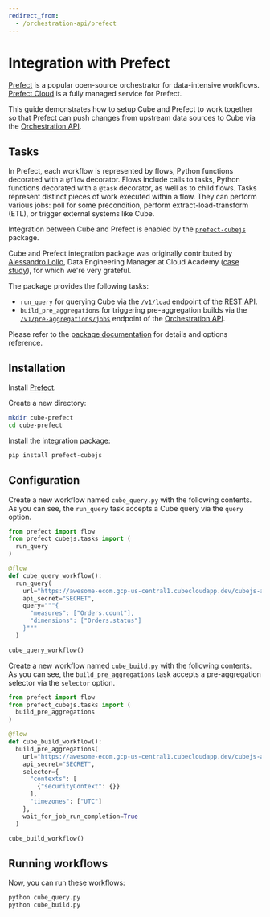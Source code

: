 ```yaml
---
redirect_from:
  - /orchestration-api/prefect
---
```


# Integration with Prefect

[Prefect][prefect] is a popular open-source orchestrator for data-intensive
workflows. [Prefect Cloud][prefect-cloud] is a fully managed service for
Prefect.

This guide demonstrates how to setup Cube and Prefect to work together so that
Prefect can push changes from upstream data sources to Cube via the
[Orchestration API][ref-orchestration-api].

## Tasks

In Prefect, each workflow is represented by flows, Python functions decorated
with a `@flow` decorator. Flows include calls to tasks, Python functions
decorated with a `@task` decorator, as well as to child flows. Tasks represent
distinct pieces of work executed within a flow. They can perform various jobs:
poll for some precondition, perform extract-load-transform (ETL), or trigger
external systems like Cube.

Integration between Cube and Prefect is enabled by the
[`prefect-cubejs`][github-prefect-cubejs] package.

<InfoBox>

Cube and Prefect integration package was originally contributed by
[Alessandro Lollo](https://github.com/AlessandroLollo), Data Engineering Manager
at Cloud Academy
([case study](https://cube.dev/case-studies/cloud-academy-and-cube)), for which
we're very grateful.

</InfoBox>

The package provides the following tasks:

- `run_query` for querying Cube via the [`/v1/load`][ref-load-endpoint] endpoint
  of the [REST API][ref-rest-api].
- `build_pre_aggregations` for triggering pre-aggregation builds via the
  [`/v1/pre-aggregations/jobs`][ref-ref-jobs-endpoint] endpoint of the
  [Orchestration API][ref-orchestration-api].

Please refer to the [package documentation][github-prefect-cubejs-docs] for
details and options reference.

## Installation

Install [Prefect][prefect-docs-install].

Create a new directory:

```bash
mkdir cube-prefect
cd cube-prefect
```

Install the integration package:

```bash
pip install prefect-cubejs
```

## Configuration

Create a new workflow named `cube_query.py` with the following contents. As you
can see, the `run_query` task accepts a Cube query via the `query` option.

```python
from prefect import flow
from prefect_cubejs.tasks import (
  run_query
)

@flow
def cube_query_workflow():
  run_query(
    url="https://awesome-ecom.gcp-us-central1.cubecloudapp.dev/cubejs-api",
    api_secret="SECRET",
    query="""{
      "measures": ["Orders.count"],
      "dimensions": ["Orders.status"]
    }"""
  )

cube_query_workflow()
```

Create a new workflow named `cube_build.py` with the following contents. As you
can see, the `build_pre_aggregations` task accepts a pre-aggregation selector
via the `selector` option.

```python
from prefect import flow
from prefect_cubejs.tasks import (
  build_pre_aggregations
)

@flow
def cube_build_workflow():
  build_pre_aggregations(
    url="https://awesome-ecom.gcp-us-central1.cubecloudapp.dev/cubejs-api",
    api_secret="SECRET",
    selector={
      "contexts": [
        {"securityContext": {}}
      ],
      "timezones": ["UTC"]
    },
    wait_for_job_run_completion=True
  )

cube_build_workflow()
```

## Running workflows

Now, you can run these workflows:

```bash
python cube_query.py
python cube_build.py
```

[prefect]: https://www.prefect.io
[prefect-cloud]: https://www.prefect.io/cloud/
[prefect-docs-install]:
  https://docs.prefect.io/2.10.13/getting-started/installation/#install-prefect
[github-prefect-cubejs]: https://github.com/AlessandroLollo/prefect-cubejs
[github-prefect-cubejs-docs]:
  https://alessandrolollo.github.io/prefect-cubejs/tasks/
[ref-load-endpoint]: /product/apis-integrations/rest-api/reference#v1load
[ref-ref-jobs-endpoint]: /product/apis-integrations/rest-api/reference#base_pathv1pre-aggregationsjobs
[ref-rest-api]: /product/apis-integrations/rest-api
[ref-orchestration-api]: /product/apis-integrations/orchestration-api
